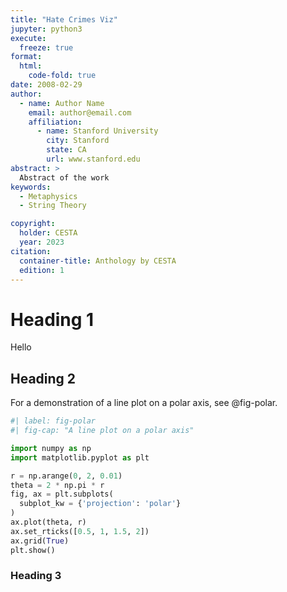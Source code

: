```yaml
---
title: "Hate Crimes Viz"
jupyter: python3
execute: 
  freeze: true
format:
  html:
    code-fold: true
date: 2008-02-29
author:
  - name: Author Name
    email: author@email.com
    affiliation: 
      - name: Stanford University
        city: Stanford
        state: CA
        url: www.stanford.edu
abstract: > 
  Abstract of the work
keywords:
  - Metaphysics
  - String Theory

copyright: 
  holder: CESTA
  year: 2023
citation: 
  container-title: Anthology by CESTA
  edition: 1
---
```


# Heading 1
:::{.column-page}
<!-- ![](images/elephant.jpg) -->

Hello
:::
## Heading 2
For a demonstration of a line plot on a polar axis, see @fig-polar.

```python
#| label: fig-polar
#| fig-cap: "A line plot on a polar axis"

import numpy as np
import matplotlib.pyplot as plt

r = np.arange(0, 2, 0.01)
theta = 2 * np.pi * r
fig, ax = plt.subplots(
  subplot_kw = {'projection': 'polar'} 
)
ax.plot(theta, r)
ax.set_rticks([0.5, 1, 1.5, 2])
ax.grid(True)
plt.show()
```
### Heading 3 